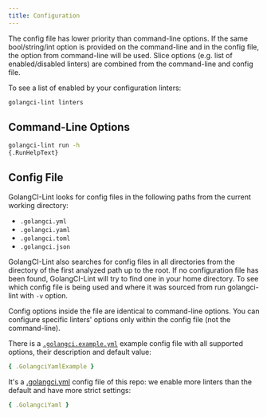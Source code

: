 ```yaml
---
title: Configuration
---
```


The config file has lower priority than command-line options. If the same bool/string/int option is provided on the command-line
and in the config file, the option from command-line will be used.
Slice options (e.g. list of enabled/disabled linters) are combined from the command-line and config file.

To see a list of enabled by your configuration linters:

```sh
golangci-lint linters
```

## Command-Line Options

```sh
golangci-lint run -h
{.RunHelpText}
```

## Config File

GolangCI-Lint looks for config files in the following paths from the current working directory:

- `.golangci.yml`
- `.golangci.yaml`
- `.golangci.toml`
- `.golangci.json`

GolangCI-Lint also searches for config files in all directories from the directory of the first analyzed path up to the root.
If no configuration file has been found, GolangCI-Lint will try to find one in your home directory.
To see which config file is being used and where it was sourced from run golangci-lint with `-v` option.

Config options inside the file are identical to command-line options.
You can configure specific linters' options only within the config file (not the command-line).

There is a [`.golangci.example.yml`](https://github.com/anduril/golangci-lint/blob/master/.golangci.example.yml) example
config file with all supported options, their description and default value:

```yaml
{ .GolangciYamlExample }
```

It's a [.golangci.yml](https://github.com/anduril/golangci-lint/blob/master/.golangci.yml) config file of this repo: we enable more linters
than the default and have more strict settings:

```yaml
{ .GolangciYaml }
```
